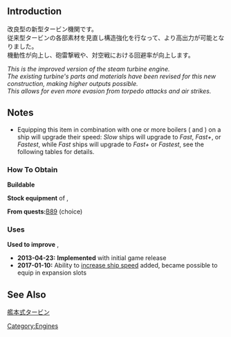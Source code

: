 {{EquipmentInfo|33}}

==Introduction==
改良型の新型タービン機関です。<br>
従来型タービンの各部素材を見直し構造強化を行なって、より高出力が可能となりました。<br>
機動性が向上し、砲雷撃戦や、対空戦における回避率が向上します。

''This is the improved version of the steam turbine engine.'' <br>
''The existing turbine's parts and materials have been revised for this new construction, making higher outputs possible.'' <br>
''This allows for even more evasion from torpedo attacks and air strikes.''

==Notes==
* Equipping this item in combination with one or more boilers ({{Equipment/Link|Enhanced Kanhon Type Boiler}} and {{Equipment/Link|New Model High Temperature High Pressure Boiler}}) on a ship will upgrade their speed: ''Slow'' ships will upgrade to ''Fast'', ''Fast+'', or ''Fastest'', while ''Fast'' ships will upgrade to ''Fast+'' or ''Fastest'', see the following tables for details.
{{:Partials/Speed system|collapsed=true}}
<div class="mw-collapsible"><h3>How To Obtain</h3>
<div class="mw-collapsible-content">
'''Buildable'''

'''Stock equipment''' of {{Ship/Link|Tashkent Kai}}, {{Ship/Link|Tashkent}}

'''From quests: '''[[Quests#B89|B89]] (choice)

</div></div>

<div class="mw-collapsible"><h3>Uses</h3>
<div class="mw-collapsible-content">
'''Used to improve''' {{Equipment/Link|Enhanced Kanhon Type Boiler}}, {{Equipment/Link|New Model High Temperature High Pressure Boiler}}

</div></div>


<div class="mw-collapsible><h3>Updates History</h3>
<div class="mw-collapsible-content>
* '''2013-04-23:''' '''Implemented''' with initial game release
* '''2017-01-10:''' Ability to [[Improving Ship Speed|increase ship speed]] added, became possible to equip in expansion slots
</div></div>

==See Also==
[[wikipedia:ja:艦本式タービン|艦本式タービン]]
{{Equipmentlist}}
[[Category:Engines]]